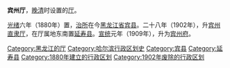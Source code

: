 '''宾州厅'''，[[晚清|晚清]]时设置的[[厅_(行政区划)|厅]]。

[[光绪|光绪]]六年（1880年）置，[[治所|治所]]在今[[黑龙江省|黑龙江省]][[宾县|宾县]]。二十八年（1902年），升[[宾州直隶厅|宾州直隶厅]]，在厅属地东南置[[延寿县|延寿县]]。[[宣统|宣统]]元年（1909年），升为[[宾州府|宾州府]]。

{{清朝行政区划小作品}}
[[Category:黑龙江的厅|Category:黑龙江的厅]]
[[Category:哈尔滨行政区划史|Category:哈尔滨行政区划史]]
[[Category:宾县|Category:宾县]]
[[Category:延寿县|Category:延寿县]]
[[Category:1880年建立的行政区划|Category:1880年建立的行政区划]]
[[Category:1902年废除的行政区划|Category:1902年废除的行政区划]]